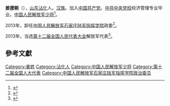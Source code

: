 '''姜援朝'''（{{bd|1953年||}}），[[山东|山东]][[沾化|沾化]]人。[[汉族|汉族]]。加入[[中国共产党|中国共产党]]。[[中共中央党校|中共中央党校]]经济管理专业毕业。[[中国人民解放军少将|中国人民解放军少将]]<ref>{{cite news|title=石家庄陆军指挥学院政委姜援朝来校考察|url=http://www.bztc.edu.cn/s/1/t/81/a/5331/info.jspy|accessdate=2013-04-07|newspaper=滨海学院|deadurl=yes|archiveurl=https://web.archive.org/web/20160309041113/http://www.bztc.edu.cn/s/1/t/81/a/5331/info.jspy|archivedate=2016-03-09}}</ref>。

2013年，卸任[[中国人民解放军石家庄陆军指挥学院|中国人民解放军石家庄陆军指挥学院]]政委<ref>{{cite web|title=石家庄陆军指挥学院人事调整继续：李穆涛任副院长|url=http://www.thepaper.cn/newsDetail_forward_1383935|publisher=澎湃新闻|accessdate=2016-09-04|archive-date=2020-09-27|archive-url=https://web.archive.org/web/20200927180322/http://www.thepaper.cn/newsDetail_forward_1383935|dead-url=no}}</ref>。

2013年，当选[[第十二届全国人民代表大会|第十二届全国人民代表大会]]解放军代表<ref>{{cite news|title=全国人大代表信息-姜援朝|url=http://210.82.31.1:8084/delegate/viewDelegate.action?dbid=122922|accessdate=2013-04-05|newspaper=全国人大网|archive-url=https://web.archive.org/web/20160305222747/http://www.npc.gov.cn/delegate/viewDelegate.action?dbid=122922|archive-date=2016-03-05|dead-url=yes}}</ref>。

==參考文獻==
{{reflist}}

[[Category:姜姓|Category:姜姓]]
[[Category:沾化人|Category:沾化人]]
[[Category:中国人民解放军少将|Category:中国人民解放军少将]]
[[Category:第十二届全国人大代表|Category:第十二届全国人大代表]]
[[Category:中国人民解放军石家庄陆军指挥学院政治委员|Category:中国人民解放军石家庄陆军指挥学院政治委员]]